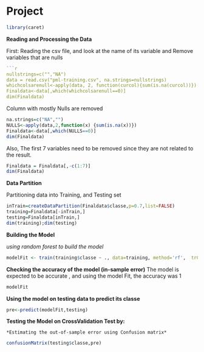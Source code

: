 Project
========================================================


```r
library(caret)
```
**Reading and Processing the Data**

First: Reading the csv file, and look at the name of its variable
and Remove variables that are nulls

```r

```r
nullstrings=c("","NA")
data = read.csv("pml-training.csv", na.strings=nullstrings)
whichcolsarenull<-apply(data, 2, function(curcol){sum(is.na(curcol))})
Finaldata<-data[,which(whichcolsarenull==0)]
dim(Finaldata)
```
Column with mostly Nulls are removed
```r
na.strings=c("NA","")
NULLS<-apply(data,2,function(x) {sum(is.na(x))})
Finaldata<-data[,which(NULLS==0)]
dim(Finaldata)
```
Also, The first 7 variables need to be removed since they are not related to the result. 
```r
Finaldata = Finaldata[,-c(1:7)]
dim(Finaldata)
```
**Data Partition**

Partitioning data into Training, and Testing set

```r
inTrain=createDataPartition(Finaldata$classe,p=0.7,list=FALSE)
training=Finaldata[-inTrain,]
testing=Finaldata[inTrain,]
dim(training);dim(testing)
```
**Building the Model**

*using random forest to build the model*

```r
modelFit <- train(training$classe ~ ., data=training, method='rf',  trControl = trainControl(method = "cv", number = 4), allowParallel=T)
```

**Checking the accuracy of the model (in-sample error)**
The model is expected to be accurate , and using the model Fit, the accuracy was 1
```r
modelFit
```

**Using the model on testing data to predict its classe**
```r
pre<-predict(modelFit,testing)
```
**Testing the Model on CrossValidation Test by:**

    *Estimating the out-of-sample error using Confusion matrix*

```r
confusionMatrix(testing$classe,pre)
```
